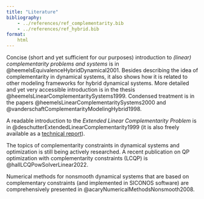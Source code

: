 ```yaml
---
title: "Literature"
bibliography: 
    - ../references/ref_complementarity.bib
    - ../references/ref_hybrid.bib
format:
    html     
---
```


Concise (short and yet sufficient for our purposes) introduction to *(linear) complementarity problems and systems* is in @heemelsEquivalenceHybridDynamical2001. Besides describing the idea of complementarity in dynamical systems, it also shows how it is related to other modeling frameworks for hybrid dynamical systems. More detailed and yet very accessible introduction is in the thesis @heemelsLinearComplementaritySystems1999. Condensed treatment is in the papers @heemelsLinearComplementaritySystems2000 and @vanderschaftComplementarityModelingHybrid1998. 

A readable introduction to the *Extended Linear Complementarity Problem* is in @deschutterExtendedLinearComplementarity1999 (it is also freely available as a [technical report](https://pub.deschutter.info/abs/98_40.html)).

The topics of complementarity constraints in dynamical systems and optimization is still being actively researched. A recent publication on QP optimization with complementarity constraints (LCQP) is @hallLCQPowSolverLinear2022.
 
Numerical methods for nonsmooth dynamical systems that are based on complementary constraints (and implemented in SICONOS software) are comprehensively presented in
@acaryNumericalMethodsNonsmooth2008.

